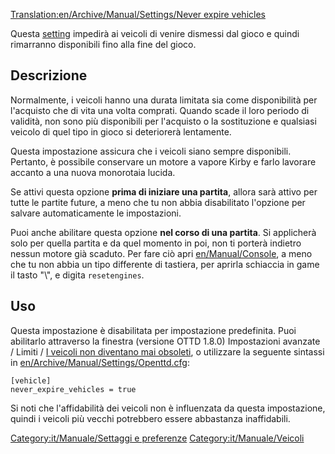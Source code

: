 [[Translation:en/Archive/Manual/Settings/Never expire vehicles]]

Questa [[en/Archive/Manual/Settings/Advanced Settings|setting]] impedirà ai veicoli di venire dismessi dal gioco e quindi rimarranno disponibili fino alla fine del gioco.

== Descrizione ==
Normalmente, i veicoli hanno una durata limitata sia come disponibilità per l'acquisto che di vita una volta comprati. Quando scade il loro periodo di validità, non sono più disponibili per l'acquisto o la sostituzione e qualsiasi veicolo di quel tipo in gioco si deteriorerà lentamente.

Questa impostazione assicura che i veicoli siano sempre disponibili. Pertanto, è possibile conservare un motore a vapore Kirby e farlo lavorare accanto a una nuova monorotaia lucida.

Se attivi questa opzione '''prima di iniziare una partita''', allora sarà attivo per tutte le partite future, a meno che tu non abbia disabilitato l'opzione per salvare automaticamente le impostazioni.

Puoi anche abilitare questa opzione '''nel corso di una partita'''. Si applicherà solo per quella partita e da quel momento in poi, non ti porterà indietro nessun motore già scaduto. Per fare ciò apri [[en/Manual/Console]], a meno che tu non abbia un tipo differente di tastiera, per aprirla schiaccia in game il tasto "\", e digita <code>resetengines</code>.


== Uso ==
Questa impostazione è disabilitata per impostazione predefinita. Puoi abilitarlo attraverso la finestra (versione OTTD 1.8.0) Impostazioni avanzate / Limiti / [[it/Manuale/Settaggi/Limiti#i-veicoli-non-diventano-mai-obsoleti|I veicoli non diventano mai obsoleti]], o utilizzare la seguente sintassi in [[en/Archive/Manual/Settings/Openttd.cfg]]:
<Pre>
[vehicle]
never_expire_vehicles = true
</Pre>

Si noti che l'affidabilità dei veicoli non è influenzata da questa impostazione, quindi i veicoli più vecchi potrebbero essere abbastanza inaffidabili.

[[Category:it/Manuale/Settaggi e preferenze]]
[[Category:it/Manuale/Veicoli]]